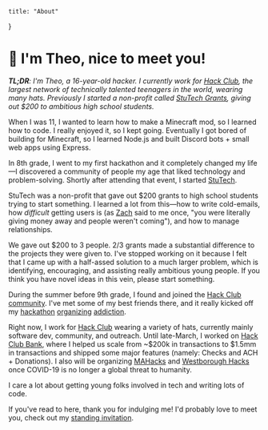 
	title: "About"
}


# 👋 I'm Theo, nice to meet you!

_**TL;DR**: I'm Theo, a 16-year-old hacker. I currently work for [Hack Club](https://hackclub.com), the largest network of technically talented teenagers in the world, wearing many hats. Previously I started a non-profit called [StuTech Grants](https://grants.stutech.org), giving out $200 to ambitious high school students._

When I was 11, I wanted to learn how to make a Minecraft mod, so I learned how to code. I really enjoyed it, so I kept going. Eventually I got bored of building for Minecraft, so I learned Node.js and built Discord bots + small web apps using Express.

In 8th grade, I went to my first hackathon and it completely changed my life—I discovered a community of people my age that liked technology and problem-solving. Shortly after attending that event, I started [StuTech](https://grants.stutech.org).

StuTech was a non-profit that gave out $200 grants to high school students trying to start something. I learned a lot from this—how to write cold-emails, how _difficult_ getting users is (as [Zach](https://zachlatta.com) said to me once, "you were literally giving money away and people weren't coming"), and how to manage relationships. 

We gave out $200 to 3 people. 2/3 grants made a substantial difference to the projects they were given to. I've stopped working on it because I felt that I came up with a half-assed solution to a much larger problem, which is identifying, encouraging, and assisting really ambitious young people. If you think you have novel ideas in this vein, please start something.

During the summer before 9th grade, I found and joined the [Hack Club community](https://hackclub.com/community). I've met some of my best friends there, and it really kicked off my [hackathon](https://mahacks.com) [organizing](https://hackpenn.com) [addiction](https://windyhacks.com).

Right now, I work for [Hack Club](https://hackclub.com) wearing a variety of hats, currently mainly software dev, community, and outreach. Until late-March, I worked on [Hack Club Bank](https://hackclub.com/bank/), where I helped us scale from ~$200k in transactions to $1.5mm in transactions and shipped some major features (namely: Checks and ACH + Donations). I also will be organizing [MAHacks](https://mahacks.com) and [Westborough Hacks](https://westboroughhacks.com) once COVID-19 is no longer a global threat to humanity.

I care a lot about getting young folks involved in tech and writing lots of code.

If you've read to here, thank you for indulging me! I'd probably love to meet you, check out my [standing invitation](/invitation).

